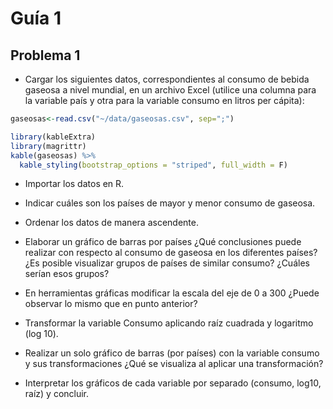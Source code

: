 # Guía 1

## Problema 1 

- Cargar los siguientes datos, correspondientes al consumo de bebida gaseosa a nivel mundial, en un archivo Excel (utilice una columna para la variable país y otra para la variable consumo en litros per cápita):

```r
gaseosas<-read.csv("~/data/gaseosas.csv", sep=";")
```

```r
library(kableExtra)
library(magrittr)
kable(gaseosas) %>%
  kable_styling(bootstrap_options = "striped", full_width = F)
```

- Importar los datos en R. 
- Indicar cuáles son los países de mayor y menor consumo de gaseosa.

- Ordenar los datos de manera ascendente.

- Elaborar un gráfico de barras por países ¿Qué conclusiones puede realizar con respecto al consumo de gaseosa en los diferentes países? ¿Es posible visualizar grupos de países de similar consumo? ¿Cuáles serían esos grupos?

- En herramientas gráficas modificar la escala del eje de 0 a 300 ¿Puede observar lo mismo que en punto anterior?

- Transformar la variable Consumo aplicando raíz cuadrada y logaritmo (log 10).

- Realizar un solo gráfico de barras (por países) con la variable consumo y sus transformaciones ¿Qué se visualiza al aplicar una transformación?

- Interpretar los gráficos de cada variable por separado (consumo, log10, raíz) y concluir. 


